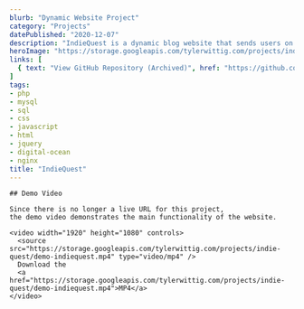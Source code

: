 ```yaml
---
blurb: "Dynamic Website Project"
category: "Projects"
datePublished: "2020-12-07"
description: "IndieQuest is a dynamic blog website that sends users on a quest to read all of its articles - powered by PHP, SQL, JavaScript, and CSS."
heroImage: "https://storage.googleapis.com/tylerwittig.com/projects/indie-quest/dithered-bw-random-175.webp"
links: [
  { text: "View GitHub Repository (Archived)", href: "https://github.com/twit96/IndieQuest", },
]
tags:
- php
- mysql
- sql
- css
- javascript
- html
- jquery
- digital-ocean
- nginx
title: "IndieQuest"
---
```



<PostSection>
  <PostSectionContent slot="content">

    ## Demo Video

    Since there is no longer a live URL for this project,
    the demo video demonstrates the main functionality of the website.
    
    <video width="1920" height="1080" controls>
      <source src="https://storage.googleapis.com/tylerwittig.com/projects/indie-quest/demo-indiequest.mp4" type="video/mp4" />
      Download the 
      <a href="https://storage.googleapis.com/tylerwittig.com/projects/indie-quest/demo-indiequest.mp4">MP4</a>
    </video>
    
  </PostSectionContent>
</PostSection>
